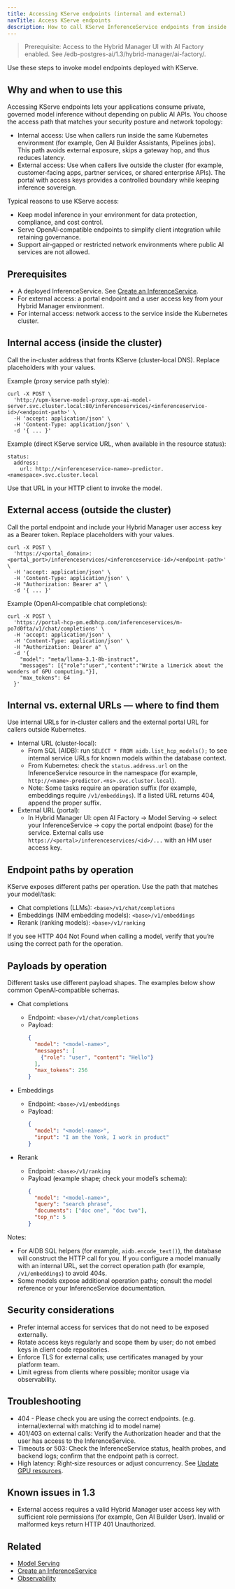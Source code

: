 ```yaml
---
title: Accessing KServe endpoints (internal and external)
navTitle: Access KServe endpoints
description: How to call KServe InferenceService endpoints from inside your Kubernetes cluster and from outside via a secured portal, with examples and security considerations.
---
```


> Prerequisite: Access to the Hybrid Manager UI with AI Factory enabled. See /edb-postgres-ai/1.3/hybrid-manager/ai-factory/.

Use these steps to invoke model endpoints deployed with KServe.

## Why and when to use this

Accessing KServe endpoints lets your applications consume private, governed model inference without depending on public AI APIs. You choose the access path that matches your security posture and network topology:

- Internal access: Use when callers run inside the same Kubernetes environment (for example, Gen AI Builder Assistants, Pipelines jobs). This path avoids external exposure, skips a gateway hop, and thus reduces latency.
- External access: Use when callers live outside the cluster (for example, customer‑facing apps, partner services, or shared enterprise APIs). The portal with access keys provides a controlled boundary while keeping inference sovereign.

Typical reasons to use KServe access:

- Keep model inference in your environment for data protection, compliance, and cost control.
- Serve OpenAI‑compatible endpoints to simplify client integration while retaining governance.
- Support air‑gapped or restricted network environments where public AI services are not allowed.

## Prerequisites

- A deployed InferenceService. See [Create an InferenceService](/edb-postgres-ai/1.3/ai-factory/model/create-inferenceservice/).
- For external access: a portal endpoint and a user access key from your Hybrid Manager environment.
- For internal access: network access to the service inside the Kubernetes cluster.

## Internal access (inside the cluster)

Call the in‑cluster address that fronts KServe (cluster‑local DNS). Replace placeholders with your values.

Example (proxy service path style):

```shell
curl -X POST \
  'http://upm-kserve-model-proxy.upm-ai-model-server.svc.cluster.local:80/inferenceservices/<inferenceservice-id>/<endpoint-path>' \
  -H 'accept: application/json' \
  -H 'Content-Type: application/json' \
  -d '{ ... }'
```

Example (direct KServe service URL, when available in the resource status):

```
status:
  address:
    url: http://<inferenceservice-name>-predictor.<namespace>.svc.cluster.local
```

Use that URL in your HTTP client to invoke the model.

## External access (outside the cluster)

Call the portal endpoint and include your Hybrid Manager user access key as a Bearer token. Replace placeholders with your values.

```shell
curl -X POST \
  'https://<portal_domain>:<portal_port>/inferenceservices/<inferenceservice-id>/<endpoint-path>' \
  -H 'accept: application/json' \
  -H 'Content-Type: application/json' \
  -H "Authorization: Bearer a" \
  -d '{ ... }'
```

Example (OpenAI‑compatible chat completions):

```shell
curl -X POST \
  'https://portal-hcp-pm.edbhcp.com/inferenceservices/m-po7d0fta/v1/chat/completions' \
  -H 'accept: application/json' \
  -H 'Content-Type: application/json' \
  -H "Authorization: Bearer a" \
  -d '{
    "model": "meta/llama-3.1-8b-instruct",
    "messages": [{"role":"user","content":"Write a limerick about the wonders of GPU computing."}],
    "max_tokens": 64
  }'
```

## Internal vs. external URLs — where to find them

Use internal URLs for in‑cluster callers and the external portal URL for callers outside Kubernetes.

- Internal URL (cluster‑local):
  - From SQL (AIDB): run `SELECT * FROM aidb.list_hcp_models();` to see internal service URLs for known models within the database context.
  - From Kubernetes: check the `status.address.url` on the InferenceService resource in the namespace (for example, `http://<name>-predictor.<ns>.svc.cluster.local`).
  - Note: Some tasks require an operation suffix (for example, embeddings require `/v1/embeddings`). If a listed URL returns 404, append the proper suffix.
- External URL (portal):
  - In Hybrid Manager UI: open AI Factory → Model Serving → select your InferenceService → copy the portal endpoint (base) for the service. External calls use `https://<portal>/inferenceservices/<id>/...` with an HM user access key.

## Endpoint paths by operation

KServe exposes different paths per operation. Use the path that matches your model/task:

- Chat completions (LLMs): `<base>/v1/chat/completions`
- Embeddings (NIM embedding models): `<base>/v1/embeddings`
- Rerank (ranking models): `<base>/v1/ranking`

If you see HTTP 404 Not Found when calling a model, verify that you’re using the correct path for the operation.

## Payloads by operation

Different tasks use different payload shapes. The examples below show common OpenAI‑compatible schemas.

- Chat completions
  - Endpoint: `<base>/v1/chat/completions`
  - Payload:
    ```json
    {
      "model": "<model-name>",
      "messages": [
        {"role": "user", "content": "Hello"}
      ],
      "max_tokens": 256
    }
    ```

- Embeddings
  - Endpoint: `<base>/v1/embeddings`
  - Payload:
    ```json
    {
      "model": "<model-name>",
      "input": "I am the Yonk, I work in product"
    }
    ```

- Rerank
  - Endpoint: `<base>/v1/ranking`
  - Payload (example shape; check your model’s schema):
    ```json
    {
      "model": "<model-name>",
      "query": "search phrase",
      "documents": ["doc one", "doc two"],
      "top_n": 5
    }
    ```

Notes:
- For AIDB SQL helpers (for example, `aidb.encode_text()`), the database will construct the HTTP call for you. If you configure a model manually with an internal URL, set the correct operation path (for example, `/v1/embeddings`) to avoid 404s.
- Some models expose additional operation paths; consult the model reference or your InferenceService documentation.

## Security considerations

- Prefer internal access for services that do not need to be exposed externally.
- Rotate access keys regularly and scope them by user; do not embed keys in client code repositories.
- Enforce TLS for external calls; use certificates managed by your platform team.
- Limit egress from clients where possible; monitor usage via observability.

## Troubleshooting
- 404 - Please check you are using the correct endpoints. (e.g. internal/external with matching id to model name)
- 401/403 on external calls: Verify the Authorization header and that the user has access to the InferenceService.
- Timeouts or 503: Check the InferenceService status, health probes, and backend logs; confirm that the endpoint path is correct.
- High latency: Right‑size resources or adjust concurrency. See [Update GPU resources](/edb-postgres-ai/1.3/ai-factory/model/update-gpu-resources/).

## Known issues in 1.3

- External access requires a valid Hybrid Manager user access key with sufficient role permissions (for example, Gen AI Builder User). Invalid or malformed keys return HTTP 401 Unauthorized.

## Related

- [Model Serving](/edb-postgres-ai/1.3/ai-factory/model/serving/)
- [Create an InferenceService](/edb-postgres-ai/1.3/ai-factory/model/create-inferenceservice/)
- [Observability](/edb-postgres-ai/1.3/ai-factory/model/observability)
